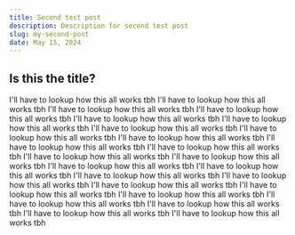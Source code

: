 ```yaml
---
title: Second test post
description: Description for second test post
slug: my-second-post
date: May 15, 2024
---
```


## Is this the title?

I'll have to lookup how this all works tbh
I'll have to lookup how this all works tbh
I'll have to lookup how this all works tbh
I'll have to lookup how this all works tbh
I'll have to lookup how this all works tbh
I'll have to lookup how this all works tbh
I'll have to lookup how this all works tbh
I'll have to lookup how this all works tbh
I'll have to lookup how this all works tbh
I'll have to lookup how this all works tbh
I'll have to lookup how this all works tbh
I'll have to lookup how this all works tbh
I'll have to lookup how this all works tbh
I'll have to lookup how this all works tbh
I'll have to lookup how this all works tbh
I'll have to lookup how this all works tbh
I'll have to lookup how this all works tbh
I'll have to lookup how this all works tbh
I'll have to lookup how this all works tbh
I'll have to lookup how this all works tbh
I'll have to lookup how this all works tbh
I'll have to lookup how this all works tbh
I'll have to lookup how this all works tbh
I'll have to lookup how this all works tbh